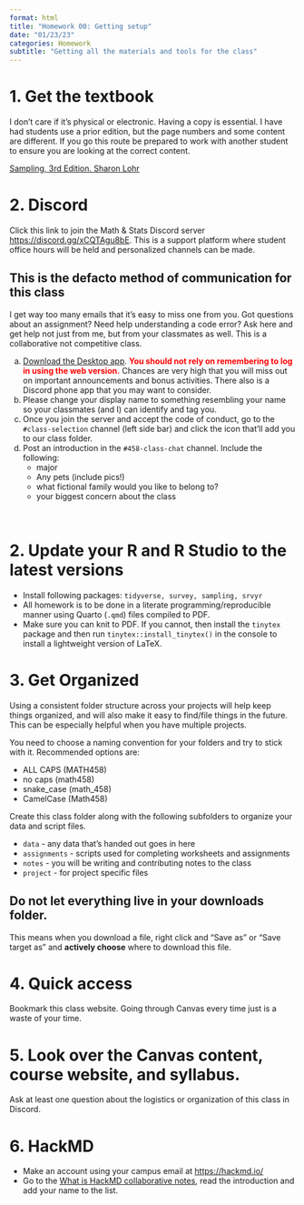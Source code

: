```yaml
---
format: html
title: "Homework 00: Getting setup"
date: "01/23/23"
categories: Homework
subtitle: "Getting all the materials and tools for the class"
---
```


# 1. Get the textbook

I don't care if it's physical or electronic. Having a copy is essential. I have had students use a prior edition, but the page numbers and some content are different. If you go this route be prepared to work with another student to ensure you are looking at the correct content.

[Sampling, 3rd Edition. Sharon Lohr](https://www.sharonlohr.com/sampling-design-and-analysis-3e)


# 2. Discord

Click this link to join the Math & Stats Discord server [https://discord.gg/xCQTAgu8bE](https://discord.gg/xCQTAgu8bE). This is a support platform where student office hours will be held and personalized channels can be made. 

:::{.callout-important}
## This is the defacto method of communication for this class
I get way too many emails that it's easy to miss one from you. Got questions about an assignment? Need help understanding a code error? Ask here and get help not just from me, but from your classmates as well. This is a collaborative not competitive class.
:::

a. [Download the Desktop app](https://discord.com/download). <span style="color:red">**You should not rely on remembering to log in using the web version.**</span> Chances are very high that you will miss out on important announcements and bonus activities. There also is a Discord phone app that you may want to consider. 
b. Please change your display name to something resembling your name so your classmates (and I) can identify and tag you.
c. Once you join the server and accept the code of conduct, go to the `#class-selection` channel (left side bar) and click the icon that'll add you to our class folder. 
d. Post an introduction in the `#458-class-chat` channel. Include the following:
    * major
    * Any pets (include pics!)
    * what fictional family would you like to belong to? 
    * your biggest concern about the class

<br>

# 2. Update your R and R Studio to the latest versions 

* Install following packages: `tidyverse, survey, sampling, srvyr` 
* All homework is to be done in a literate programming/reproducible manner using Quarto (`.qmd`) files compiled to PDF. 
* Make sure you can knit to PDF. If you cannot, then install the `tinytex` package and then run `tinytex::install_tinytex()` in the console to install a lightweight version of LaTeX.
    

# 3. Get Organized

Using a consistent folder structure across your projects will help keep things organized, and will also make it easy to find/file things in the future. This can be especially helpful when you have multiple projects. 

You need to choose a naming convention for your folders and try to stick with it. Recommended options are: 

* ALL CAPS (MATH458)
* no caps (math458)
* snake_case (math_458) 
* CamelCase (Math458) 

Create this class folder along with the following subfolders to organize your data and script files.

* `data` - any data that's handed out goes in here
* `assignments` - scripts used for completing worksheets and assignments
* `notes` - you will be writing and contributing notes to the class
* `project` - for project specific files 

:::{.callout-important}
## Do not let everything live in your downloads folder.
This means when you download a file, right click and "Save as" or "Save target as" and **actively choose** where to download this file. 
:::

# 4. Quick access

Bookmark this class website. Going through Canvas every time just is a waste of your time.

# 5. Look over the Canvas content, course website, and syllabus. 
Ask at least one question about the logistics or organization of this class in Discord. 


# 6. HackMD

* Make an account using your campus email at [https://hackmd.io/](https://hackmd.io/)
* Go to the [What is HackMD collaborative notes](https://hackmd.io/@norcalbiostat/458_intro_hackmd/), read the introduction and add your name to the list.





